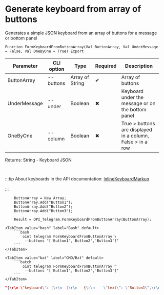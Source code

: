 ﻿---
sidebar_position: 12
---


# Generate keyboard from array of buttons
 Generates a simple JSON keyboard from an array of buttons for a message or bottom panel



`Function FormKeyboardFromButtonArray(Val ButtonArray, Val UnderMessage = False, Val OneByOne = True) Export`

  | Parameter | CLI option | Type | Required | Description |
  |-|-|-|-|-|
  | ButtonArray | --buttons | Array of String | &#x2714; | Array of buttons |
  | UnderMessage | --under | Boolean | &#x2716; | Keyboard under the message or on the bottom panel |
  | OneByOne | --column | Boolean | &#x2716; | True > buttons are displayed in a column, False > in a row |

  
  Returns:  String - Keyboard JSON

<br/>

:::tip
About keyboards in the API documentation: [InlineKeyboardMarkup](https://core.telegram.org/bots/api#inlinekeyboardmarkup)<br/>
<br/>
:::
<br/>


```bsl title="1C:Enterprise/OneScript code example"
    ButtonArray = New Array;
    ButtonArray.Add("Button1");
    ButtonArray.Add("Button2");
    ButtonArray.Add("Button3");

    Result = OPI_Telegram.FormKeyboardFromButtonArray(ButtonArray);
```
 

 <Tabs>
  
    <TabItem value="bash" label="Bash" default>
        ```bash
            oint telegram FormKeyboardFromButtonArray \
             --buttons "['Button1','Button2','Button3']"
        ```
    </TabItem>
  
    <TabItem value="bat" label="CMD/Bat" default>
        ```batch
            oint telegram FormKeyboardFromButtonArray ^
             --buttons "['Button1','Button2','Button3']"
        ```
    </TabItem>
</Tabs>


```json title="Result"
"{\r\n \"keyboard\": [\r\n  [\r\n   {\r\n    \"text\": \"Button1\",\r\n    \"callback_data\": \"Button1\"\r\n   }\r\n  ],\r\n  [\r\n   {\r\n    \"text\": \"Button2\",\r\n    \"callback_data\": \"Button2\"\r\n   }\r\n  ],\r\n  [\r\n   {\r\n    \"text\": \"Button3\",\r\n    \"callback_data\": \"Button3\"\r\n   }\r\n  ]\r\n ],\r\n \"resize_keyboard\": true\r\n}"
```
